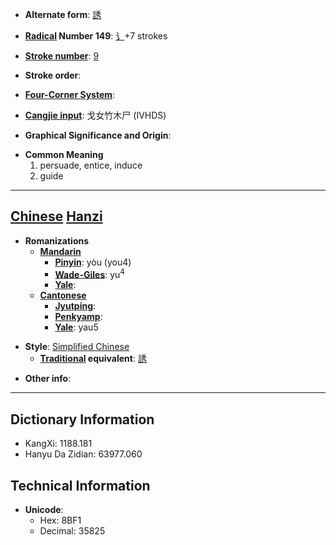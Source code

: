 * '''Alternate form''': [[誘]]

* '''[[Wiktionary:Chinese radical index| Radical]] Number 149''': [[Wiktionary:Chinese radical index 讠|讠]]+7 strokes

* '''[[Wiktionary:Chinese total strokes index|Stroke number]]''': [[Wiktionary:Chinese total strokes index 9|9]]

* '''Stroke order''': 

* '''[[Wiktionary:Chinese four corner index|Four-Corner System]]''': 

* '''[[Wiktionary:Chinese Cangjie index|Cangjie input]]''': 戈女竹木尸 (IVHDS)

* '''Graphical Significance and Origin''': 

* '''Common Meaning'''
*#persuade, entice, induce
*# guide


----

== [[Chinese]] [[Hanzi]] ==

* '''Romanizations'''
** '''[[Mandarin]]'''
*** '''[[Pinyin]]''': yòu (you4)
*** '''[[Wade-Giles]]''': yu<sup>4</sup>
*** '''[[Yale]]''': 
** '''[[Cantonese]]'''
*** '''[[Jyutping]]''':
*** '''[[Penkyamp]]''': 
*** '''[[Yale]]''': yau5

* '''Style''': [[Simplified Chinese]] 
** '''[[Traditional Chinese|Traditional]] equivalent''': [[誘]]

* '''Other info''': 

----

== Dictionary Information ==

* KangXi: 1188.181
* Hanyu Da Zidian: 63977.060

== Technical Information ==

* '''Unicode''':
** Hex: 8BF1
** Decimal: 35825